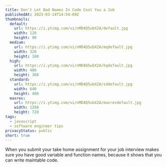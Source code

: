 ```yaml
---
title: Don't Let Bad Names In Code Cost You a Job
publishedAt: 2023-03-14T14:54:09Z
thumbnails:
  default:
    url: https://i.ytimg.com/vi/nMD4Q5ubX2A/default.jpg
    width: 120
    height: 90
  medium:
    url: https://i.ytimg.com/vi/nMD4Q5ubX2A/mqdefault.jpg
    width: 320
    height: 180
  high:
    url: https://i.ytimg.com/vi/nMD4Q5ubX2A/hqdefault.jpg
    width: 480
    height: 360
  standard:
    url: https://i.ytimg.com/vi/nMD4Q5ubX2A/sddefault.jpg
    width: 640
    height: 480
  maxres:
    url: https://i.ytimg.com/vi/nMD4Q5ubX2A/maxresdefault.jpg
    width: 1280
    height: 720
tags:
  - javascript
  - software engineer tips
privacyStatus: public
short: true
---
```


When you submit your take home assignment for your job interview makes sure you have good variable and function names, because it shows that you can write maintable code.
